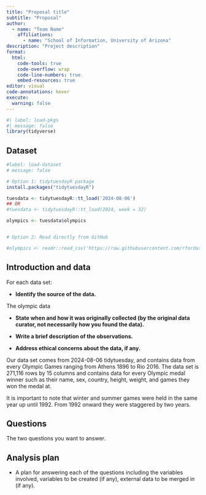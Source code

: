 ```yaml
---
title: "Proposal title"
subtitle: "Proposal"
author: 
  - name: "Team Name"
    affiliations:
      - name: "School of Information, University of Arizona"
description: "Project description"
format:
  html:
    code-tools: true
    code-overflow: wrap
    code-line-numbers: true
    embed-resources: true
editor: visual
code-annotations: hover
execute:
  warning: false
---
```


```r
#| label: load-pkgs
#| message: false
library(tidyverse)
```

## Dataset

```r
#label: load-dataset
# message: false

# Option 1: tidytuesdayR package 
install.packages("tidytuesdayR")

tuesdata <- tidytuesdayR::tt_load('2024-08-06')
## OR
#tuesdata <- tidytuesdayR::tt_load(2024, week = 32)

olympics <- tuesdata$olympics


# Option 2: Read directly from GitHub

#olympics <- readr::read_csv('https://raw.githubusercontent.com/rfordatascience/tidytuesday/master/data/2024/2024-08-06/olympics.csv')

```

## **Introduction and data**

For each data set:

-   **Identify the source of the data.**

The olympic data

-   **State when and how it was originally collected (by the original data curator, not necessarily how you found the data).**

-   **Write a brief description of the observations.**

-   **Address ethical concerns about the data, if any.**

Our data set comes from 2024-08-06 tidytuesday, and contains data from every Olympic Games ranging from Athens 1896 to Rio 2016. The data set is 271,116 rows by 15 columns and contains data for every Olympic medal winner such as their name, sex, country, height, weight, and games they won the medal at.

It is important to note that winter and summer games were held in the same year up until 1992. From 1992 onward they were staggered by two years.

## Questions

The two questions you want to answer.

## Analysis plan

-   A plan for answering each of the questions including the variables involved, variables to be created (if any), external data to be merged in (if any).
